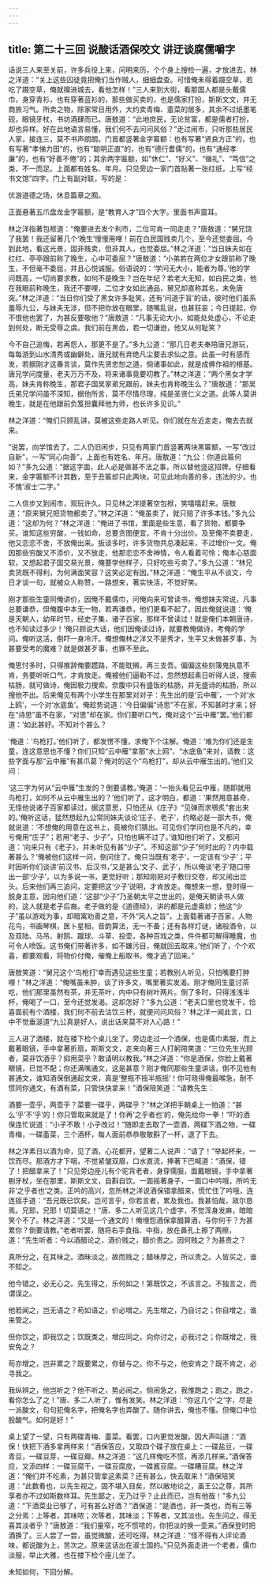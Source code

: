 ```yaml
---
---
---
```

title: 第二十三回 说酸话酒保咬文 讲迂谈腐儒嚼字
---



话说三人来至关前，许多兵役上来，问明来历，个个身上搜检一遍，才放进去，林之洋道：“关上这些囚徒竟把俺们当作贼人，细细盘查。可惜俺未得着蹑空草，若吃了蹑空草，俺就撺进城去，看他怎样！”三人来到大街，看那国人都是头戴儒巾，身穿青衫，也有穿著蓝衫的，那些做买卖的，也是儒家打扮，斯斯文文，并无商旅习气。所卖之物，除家常日用外，大约卖青梅、齑菜的居多，其余不过纸墨笔砚，眼镜牙杖，书坊酒肆而已。唐敖道：“此地庶民，无论贫富，都是儒者打扮，却也异样。好在此地语言易懂，我们何不去问问风俗？”走过闹市，只听那些居民人家，接连三，莫不书声朗朗。门首都竖著金字匾额：也有写著“贤良方正”的，也有写著“孝悌力田”的，也有“聪明正直”的，也有“德行耆儒”的，也有“通经孝廉”的，也有“好善不倦”的；其余两字匾额，如“休仁”、“好义”、“循礼”、“笃信”之类，不一而足。上面都有姓名、年月。只见旁边一家门首贴著一张红纸，上写“经书文馆”四字。门上有副对联，写的是：

优游道德之场，休息篇章之囿。

正面悬著五爪盘龙金字匾额，是“教育人才”四个大字。里面书声震耳。

林之洋指著包袱道：“俺要进去发个利市，二位可肯一同走走？”唐敖道：“舅兄饶了我罢！我还留著几个‘晚生’慢慢用哩！前在白民国贱卖几个，至今还觉委屈。今到此地，看这光景，固非贱卖，但非其人，也觉委屈。”林之洋道：“当日妹夫如在红红、亭亭跟前称了晚生，心中可委屈？”唐敖道：“小弟若在两位才女跟前称了晚生，不但毫不委屈，并且心悦诚服。俗语说的：‘学问无大小，能者为尊。’他的学问既高，一切尚要求教，如何不是晚生？岂在年纪？若老大无知，如白民之类，他在我眼前称晚生，我还不要哩，二位才女如此通品，舅兄却直称其名，未免唐突。”林之洋道：“当日你们受了黑女许多耻笑，还有‘问道于盲’的话，彼时他们虽系羞辱九公，与妹夫无涉，但不把你放在眼里，随嘴乱说，也甚狂妄；今日提起，你不恨他也罢了，为甚反要敬他？”唐敖道：“凡事无论大小，如能处处虚心，不论走到何处，断无受辱之虞。我们前在黑齿，若一切谦逊，他又从何耻笑？

今不自己追悔，若再怨人，那更不是了。”多九公道：“那几日老夫奉陪唐兄游玩，每每游到山水清秀或幽僻处，唐兄就有弃绝凡尘要去求仙之意。此虽一时有感而发，若据刚才这番言谈，莫作先贤忠恕之道，倘诸事如此，就是成佛作祖的根基。唐兄学问度量，老夫万万不及，将来诸事竟要叨教了。”林之洋道：“两个黑女才学高，妹夫肯称晚生，那君子国吴家弟兄跟前，妹夫也肯称晚生么？”唐敖道：“那吴氏弟兄学问虽不深知，据他所言，莫不尽情尽理，纯是圣贤仁义之道。此等人莫讲晚生，就是在他跟前负笈担囊拜他为师，也长许多见识。”

林之洋道：“俺们只顾乱讲，莫被这些走路人听见。你们就在左近走走，俺去去就来。

”说罢，向学馆去了。二人仍旧闲步，只见有两家门首竖著两块黑匾额，一写“改过自新”，一写“同心向善”，上面也有姓名、年月。唐敖道：“九公：你道此匾何如？”多九公道：“据这字面，此人必是做甚不法之事，所以替他竖这招牌。仔细看来，金字匾额不计其数，至于丑匾却只此两块。可见此地向善的多，违法的少。也不愧’淑士‘二字。”

二人信步又到闹市，观玩许久。只见林之洋提著空包袱，笑嘻嘻赶来。唐敖道：“原来舅兄把货物都卖了。”林之洋道：“俺虽卖了，就只赔了许多本钱。”多九公道：“这却为何？”林之洋道：“俺进了书馆，里面是些生意，看了货物，都要争买。谁知这些穷酸，一钱如命，总要贪图便宜，不肯十分出价。及至俺不卖要走，他又恋恋不舍，不放俺出来。扳谈多时，许多货物共总凑起来，不过增价一文。俺因那些穷酸又不添价，又不放走，他那恋恋不舍神情，令人看着可怜；俺本心慈面软，又想起君子国交易光景，俺要学他样子，只好吃些亏卖了。”多九公道：“林兄卖货既不得利，为何满面笑容？这笑必定有因。”林之洋道：“俺生平从不谈文，今日才谈一句，就被众人称赞，一路想来，著实快活，不觉好笑。

刚才那些生童同俺讲价，因俺不戴儒巾，问俺向来可曾读书，俺想妹夫常说，凡事总要谦恭，但俺腹中本无一物，若再谦恭，他们更看不起了。因此俺就说道：‘俺是天朝人，幼年时节，经史子集，诸子百家，那样不曾读过！就是俺们本朝唐诗，也不知读过多少！’俺只顾说大话，他们因俺读过诗，就要教俺做诗，考俺的学问。俺听这活，倒吓一身冷汗。俺想俺林之洋又不是秀才，生平又未做甚歹事，为甚要受考的魔难？就是做甚歹事，也罪不至此。

俺思忖多时，只得推辞俺要趱路，不能耽搁，再三支吾。偏偏这些刻簿鬼执意不肯，务要听听口气，才肯放走。俺被他们逼勒不过，忽然想起素日听得人说，搜索枯肠，就可做诗，俺因极力搜索。奈腹中只有盛饭的枯肠，并无盛诗的枯肠，所以搜他不出。后来俺见有两个小学生在那里对对子：先生出的是‘云中雁’，一个对‘水上鸥’，一个对‘水底鱼’。俺趁势说道：‘今日偏偏“诗思”不在家，不知甚时才来；好在“诗思”虽不在家，“对思”却在家。你们要听口气，俺对这个“云中雁”罢。’他们都道：‘如此甚好。不知对个甚么？

’俺道：‘鸟枪打。’他们听了，都发愣不懂，求俺下个注解。俺道：‘难为你们还是生童，连这意思也不懂？你们只知“云中雁”拿那“水上鸥”、“水底鱼”来对，请教：这些字面与那“云中雁”有甚爪葛？俺对的这个“鸟枪打”，却从云中雁生出的。’他们又问：

‘这三字为何从“云中雁”生发的？倒要请教。’俺道：‘一抬头看见云中雁，随即就用鸟枪打，如何不从云中雁生出的？’他们听了，这才明白，都道：‘果然用意甚奇，无怪他说诸子百家都读过，据这意思，只怕还从《庄子》“见弹而求鴞炙”套出来的。’俺听这话，猛然想起九公常同妹夫谈论‘庄子、老子’，约略必是一部大书，俺就说道：‘不想俺的用意在这书上，竟被你们猜出。可见你们学问也是不凡的，幸亏俺用“庄子”；若用“老子、少子”，只怕也瞒不过了。’谁知他们听了，又都问道：‘向来只有《老子》，并未听见有甚“少子”。不知这部“少子”何时出的？内中载著甚么？’俺被他们这样一问，倒问住了。俺只当既有‘老子’，一定该有‘少子’；平时因听你们谈讲‘前汉书、后汉书，’又是甚么‘文子、武子’，所以俺谈‘老子’随口带出一部‘少子’，以为多说一书，更觉好听；那知刚把对子敷衍交卷，却又闹出岔头。后来他们再三追问，定要把这‘少子’说明，才肯放走。俺想来一想，登时得一脱身主意，因向他们道：‘这部“少子”乃圣朝太平之世出的，是俺天朝读书人做的，这人就是老子后裔。老子做的是《道德经》，讲的都是元虚奥妙；他这“少子”虽以游戏为事，却暗寓劝善之意，不外“风人之旨”，上面载著诸子百家，人物花鸟，书画琴棋，医卜星相，音韵算法，无一不备；还有各样灯谜，诸般酒令，以及双陆、马吊、射鹄、蹴球、斗草、投壶，各种百戏之类，件件都可解得睡魔，也可令人喷饭。这书俺们带著许多，如不嫌污目，俺就回去取来。’他们听了，个个欢喜，都要观看，将物价付俺，催俺上船取书，俺才逃了回来。”

唐敖笑道：“舅兄这个‘鸟枪打’幸而遇见这些生童；若教别人听见，只怕嘴要打肿哩！”林之洋道：“俺嘴虽未肿，谈了许多文，嘴里著实发渴。刚才俺同生童讨茶吃，他们那里虽然有茶，并无茶叶，内中只有树叶两片。倒了多时，只得浅浅半杯，俺喝了一口，至今还觉发渴。这却怎好？”多九公道：“老夫口里也觉发干，恰喜面前有个酒楼，我们何不前去沽饮三杯，就便问问风俗？’林之洋一闻此言，口中不觉垂涎道“九公真是好人，说出话来莫不对人心路！”

三人进了酒楼，就在楼下检个桌儿坐了。旁边走过一个酒保，也是儒巾素服，而上戴著眼镜，手中拿著折扇，斯斯文文，走来向著三人打躬陪笑道：“三位先生光顾者，莫非饮酒乎？抑用菜乎？敢请明以教我。”林之洋道：“你是酒保，你脸上戴著眼镜，已觉不配；你还满嘴通文，这是甚意？刚才俺同那些生童讲话，倒不见他有甚通文，谁知酒保倒通起文来，真是‘整瓶不摇半瓶摇’！你可晓得俺最喉急，耐不惯同你通文，有酒有菜，只管快快拿来！”酒保陪笑道：“请教先生：

酒要一壶乎，两壶乎？菜要一碟乎，两碟乎？”林之洋把手朝桌上一拍道：“甚么‘乎’不‘乎’的！你只管取来就是了！你再‘之乎者也’的，俺先给你一拳！”吓的酒保连忙说道：“小子不敢！小子改过！”随即走去取了一壶酒，两碟下酒之物，一碟青梅，一碟齑菜，三个酒杯，每人面前恭恭敬敬斟了一杯，退了下去。

林之洋素日以酒为命，见了酒，心花都开，望著二人说声：“请了！”举起杯来，一饮而尽。那酒方才下咽，不觉紧皱双眉，口水直流，捧著下巴喊道：“酒保，错了！把醋拿来了！”只见旁边座儿有个驼背老者，身穿儒服，面戴眼镜，手中拿著剔牙杖，坐在那里，斯斯文文，自斟自饮。一面摇著身子，一面口中吟哦，所吟无非‘之乎者也’之类。正吟的高兴，忽所林之洋说酒保错拿醋来，慌忙住了吟哦，连连摇手道：“吾兄既已饮矣，岂可言乎，你若言者，累及我也。我甚怕哉，故尔恳焉。兄耶，兄耶！切莫语之！”唐、多二人听见这几个虚字，不觉浑身发麻，暗暗笑个不了。林之洋道：“又是一个通文的！俺埋怨酒保拿醋算酒，与你何干？为甚累你？倒要请教。”老者听罢，随将右手食指、中指，放在鼻孔上擦了两擦，道：“先生听者：今以酒醋论之，酒价贱之，醋价贵之。因何贱之？为甚贵之？

真所分之，在其味之。酒昧淡之，故而贱之；醋味厚之，所以贵之。人皆买之，谁不知之。

他今错之，必无心之。先生得之，乐何如之！第既饮之，不该言之。不独言之，而谓误之。

他若闻之，岂无语之？苟如语之，价必增之。先生增之，乃自讨之；你自增之，谁来管之。

但你饮之，即我饮之；饮既类之，增应同之。向你讨之，必我讨之；你既增之，我安免之？

苟亦增之，岂非累之？既要累之，你替与之。你不与之，他安肯之？既不肯之，必寻我之。

我纵辨之，他岂听之？他不听之，势必闹之。倘闹急之，我惟跑之；跑之，跑之，看你怎么了之！”唐、多二人听了，惟有发笑。林之洋道：“你这几个‘之’字，尽是一派酸文，句句犯俺名字，把俺名字也弄酸了。随你讲去，俺也不懂。但俺口中位股酸气。如何是好！”

桌上望了一望，只有两碟青梅、齑菜。看罢，口内更觉发酸。因大声叫道：“酒保！快把下酒多拿两样来！”酒保答应，又取四个碟子放在桌上：一碟盐豆，一碟青豆，一碟豆芽，一碟豆瓣。林之洋道：“这几样俺吃不惯，再添几样来。”酒保答应，又添四样：一碟豆腐干，一碟豆腐皮，一碟酱豆腐。一碟糟豆腐。林之洋道：“俺们并不吃素，为甚只管拿这素菜？还有甚么，快去取来！”酒保陪笑道：“此数肴也，以先生视之，固不堪入目矣，然以敝地论之，虽王公之尊，其所享者亦不过如斯数样耳。先生鄙之，无乃过乎？止此而已，岂有他哉！”多九公道：“下酒菜业已够了，可有甚么好酒？”酒保道：“是酒也，非一类也，而有三等之分焉：上等者，其味哝；次等者，其味淡；下等者，又其淡也。先生问之，得无喜其淡者乎？”唐敖道：“我们量窄，吃不惯哝的，你把淡的换一壶来。”酒保登时把酒换了。三人尝了一尝，虽觉微酸，还可吃得。林之洋道：“怪不得有人评论酒味，都说酸为上，苦次之。原来这话出在淑士国的。”只见外面走进一个老者，儒巾淡服，举止大雅，也在楼下检个座儿坐了。

未知如何，下回分解。